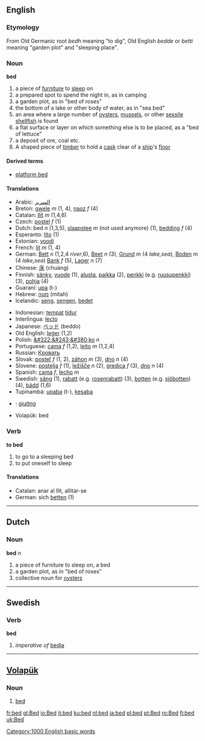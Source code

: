 ==English==

{{rank|copyright|4|late|529|bed|living|view|although}}

=== Etymology ===
From Old Germanic root ''bedh'' meaning "to dig", Old English ''bedde'' or ''betti'' meaning "garden plot" and "sleeping place".

=== Noun ===

'''bed'''

#a piece of [[furniture]] to [[sleep]] on
#a prepared spot to spend the night in, as in camping
#a garden plot, as in "bed of roses"
#the bottom of a lake or other body of water, as in "sea bed"
#an area where a large number of [[oyster]]s, [[mussel]]s, or other [[sessile]] [[shellfish]] is found
#a flat surface or layer on which something else is to be placed, as a "bed of lettuce"
#a deposit of ore, coal etc.
#A shaped piece of [[timber]] to hold a [[cask]] clear of a [[ship]]'s [[floor]]

==== Derived terms ====
*[[platform bed]]

==== Translations ====
{{top}}
*Arabic: [[السرير]]
*Breton: [[gwele]] ''m'' (1, 4), [[naoz]] ''f'' (4)
*Catalan: [[llit]] ''m'' (1,4,6)
*Czech: [[postel]] ''f'' (1)
*Dutch: bed ''n'' (1,3,5), [[slaapstee]] ''m'' (not used anymore) (1), [[bedding]] ''f'' (4)
*Esperanto: [[lito]] (1)
*Estonian: [[voodi]]
*French: [[lit]] ''m'' (1, 4)
*German: [[Bett]] ''n'' (1,2,4 ''river'',6), [[Beet]] ''n'' (3), [[Grund]] ''m'' (4 ''lake,sea''), [[Boden]] ''m'' (4 ''lake,sea'') [[Bank]] ''f'' (5), [[Lager]] ''n'' (7)
*Chinese: [[床]] (chuáng)
*Finnish: [[sänky]], [[vuode]] (1), [[alusta]], [[paikka]] (2), [[penkki]] (e.g. [[ruusupenkki]]) (3), [[pohja]] (4)
*Guaraní: [[upa]] (t-)
*Hebrew: [[מטה]] (mitah)
*Icelandic: [[seng]], [[sengen]], [[bedet]] 
{{mid}}
*Indonesian: [[tempat]] [[tidur]]
*Interlingua: [[lecto]]
*Japanese: [[ベッド]] (beddo)
*Old English: [[leger#Old English|leġer]] (1,2)
*Polish: [[&#322;&#243;&#380;ko]] ''n''
*Portuguese: [[cama]] ''f'' (1,2), [[leito]] ''m'' (1,2,4)
*Russian: [[Кровать]]
*Slovak: [[posteľ]] ''f'' (1, 2), [[záhon]] ''m'' (3), [[dno]] ''n'' (4)
*Slovene: [[postelja]] ''f'' (1), [[ležišče]] ''n'' (2), [[gredica]] ''f'' (3), [[dno]] ''n'' (4)
*Spanish: [[cama]] ''f'', [[lecho]] ''m''
*Swedish: [[säng]] (1), [[rabatt]] (e.g. [[rosenrabatt]]) (3), [[botten]] (e.g. [[sjöbotten]]) (4), [[bädd]] (1,6)
*Tupinambá: [[upaba]] (t-), [[kesaba]]
*{{vi}}: [[giường]]
*Volapük: bed
{{bottom}}

=== Verb ===

'''to bed'''

#to go to a sleeping bed
#to put oneself to sleep

====Translations====
*Catalan: anar al llit, allitar-se
*German: sich [[betten]] (1)

----

== Dutch ==
=== Noun ===
'''bed''' ''n''

#a piece of furniture to sleep on, a bed
#a garden plot, as in "bed of roses"
#collective noun for [[oyster]]s

----
== Swedish ==
=== Verb ===
'''bed'''

#''imperative of'' [[bedja]]

----

== [[Volapük]] ==
===  Noun === 
# [[bed]]


[[Category:1000 English basic words]]

[[fr:bed]]
[[gl:Bed]]
[[io:Bed]]
[[it:bed]]
[[ku:bed]]
[[nl:bed]]
[[ja:bed]]
[[pl:bed]]
[[pt:Bed]]
[[ro:Bed]]
[[fi:bed]]
[[uk:Bed]]